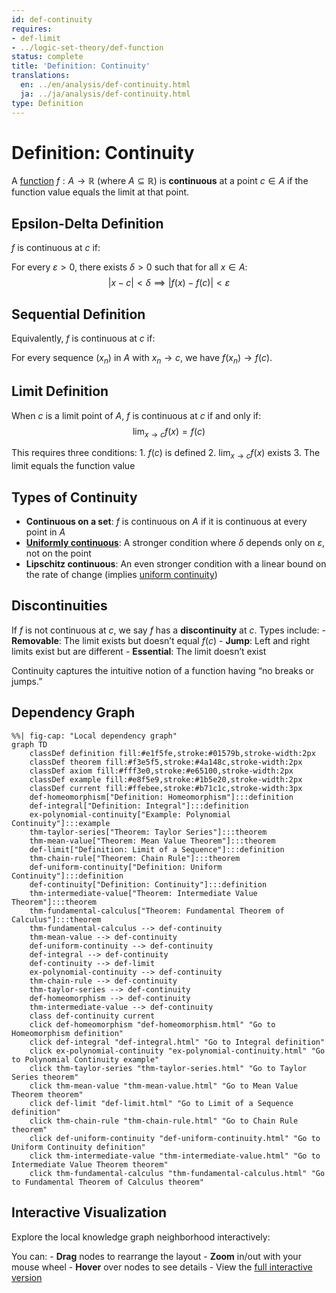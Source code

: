 ```yaml
---
id: def-continuity
requires:
- def-limit
- ../logic-set-theory/def-function
status: complete
title: 'Definition: Continuity'
translations:
  en: ../en/analysis/def-continuity.html
  ja: ../ja/analysis/def-continuity.html
type: Definition
---
```


# Definition: Continuity {#def-continuity}

A [function](../logic-set-theory/def-function.qmd) $f: A \to \mathbb{R}$ (where $A \subseteq \mathbb{R}$) is **continuous** at a point $c \in A$ if the function value equals the limit at that point.

## Epsilon-Delta Definition

$f$ is continuous at $c$ if:

For every $\varepsilon > 0$, there exists $\delta > 0$ such that for all $x \in A$:
$$|x - c| < \delta \implies |f(x) - f(c)| < \varepsilon$$

## Sequential Definition

Equivalently, $f$ is continuous at $c$ if:

For every sequence $(x_n)$ in $A$ with $x_n \to c$, we have $f(x_n) \to f(c)$.

## Limit Definition

When $c$ is a limit point of $A$, $f$ is continuous at $c$ if and only if:
$$\lim_{x \to c} f(x) = f(c)$$

This requires three conditions:
1. $f(c)$ is defined
2. $\lim_{x \to c} f(x)$ exists
3. The limit equals the function value

## Types of Continuity

- **Continuous on a set**: $f$ is continuous on $A$ if it is continuous at every point in $A$
- **[Uniformly continuous](def-uniform-continuity.qmd)**: A stronger condition where $\delta$ depends only on $\varepsilon$, not on the point
- **Lipschitz continuous**: An even stronger condition with a linear bound on the rate of change (implies [uniform continuity](def-uniform-continuity.qmd))

## Discontinuities

If $f$ is not continuous at $c$, we say $f$ has a **discontinuity** at $c$. Types include:
- **Removable**: The limit exists but doesn't equal $f(c)$
- **Jump**: Left and right limits exist but are different
- **Essential**: The limit doesn't exist

Continuity captures the intuitive notion of a function having "no breaks or jumps."

## Dependency Graph

```mermaid
%%| fig-cap: "Local dependency graph"
graph TD
    classDef definition fill:#e1f5fe,stroke:#01579b,stroke-width:2px
    classDef theorem fill:#f3e5f5,stroke:#4a148c,stroke-width:2px
    classDef axiom fill:#fff3e0,stroke:#e65100,stroke-width:2px
    classDef example fill:#e8f5e9,stroke:#1b5e20,stroke-width:2px
    classDef current fill:#ffebee,stroke:#b71c1c,stroke-width:3px
    def-homeomorphism["Definition: Homeomorphism"]:::definition
    def-integral["Definition: Integral"]:::definition
    ex-polynomial-continuity["Example: Polynomial Continuity"]:::example
    thm-taylor-series["Theorem: Taylor Series"]:::theorem
    thm-mean-value["Theorem: Mean Value Theorem"]:::theorem
    def-limit["Definition: Limit of a Sequence"]:::definition
    thm-chain-rule["Theorem: Chain Rule"]:::theorem
    def-uniform-continuity["Definition: Uniform Continuity"]:::definition
    def-continuity["Definition: Continuity"]:::definition
    thm-intermediate-value["Theorem: Intermediate Value Theorem"]:::theorem
    thm-fundamental-calculus["Theorem: Fundamental Theorem of Calculus"]:::theorem
    thm-fundamental-calculus --> def-continuity
    thm-mean-value --> def-continuity
    def-uniform-continuity --> def-continuity
    def-integral --> def-continuity
    def-continuity --> def-limit
    ex-polynomial-continuity --> def-continuity
    thm-chain-rule --> def-continuity
    thm-taylor-series --> def-continuity
    def-homeomorphism --> def-continuity
    thm-intermediate-value --> def-continuity
    class def-continuity current
    click def-homeomorphism "def-homeomorphism.html" "Go to Homeomorphism definition"
    click def-integral "def-integral.html" "Go to Integral definition"
    click ex-polynomial-continuity "ex-polynomial-continuity.html" "Go to Polynomial Continuity example"
    click thm-taylor-series "thm-taylor-series.html" "Go to Taylor Series theorem"
    click thm-mean-value "thm-mean-value.html" "Go to Mean Value Theorem theorem"
    click def-limit "def-limit.html" "Go to Limit of a Sequence definition"
    click thm-chain-rule "thm-chain-rule.html" "Go to Chain Rule theorem"
    click def-uniform-continuity "def-uniform-continuity.html" "Go to Uniform Continuity definition"
    click thm-intermediate-value "thm-intermediate-value.html" "Go to Intermediate Value Theorem theorem"
    click thm-fundamental-calculus "thm-fundamental-calculus.html" "Go to Fundamental Theorem of Calculus theorem"
```

## Interactive Visualization

Explore the local knowledge graph neighborhood interactively:

::: {.graph-viz data-id="def-continuity" data-width="700" data-height="500"}
:::

You can:
- **Drag** nodes to rearrange the layout
- **Zoom** in/out with your mouse wheel
- **Hover** over nodes to see details
- View the [full interactive version](../../output/interactive/def-continuity.html){target="_blank"}
